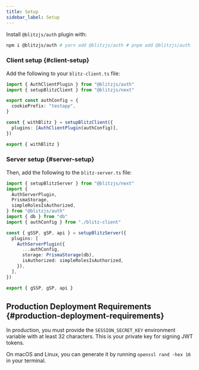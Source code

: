 ```yaml
---
title: Setup
sidebar_label: Setup
---
```


Install `@blitzjs/auth` plugin with:

```bash
npm i @blitzjs/auth # yarn add @blitzjs/auth # pnpm add @blitzjs/auth
```

### Client setup {#client-setup}

Add the following to your `blitz-client.ts` file:

```typescript
import { AuthClientPlugin } from "@blitzjs/auth"
import { setupBlitzClient } from "@blitzjs/next"

export const authConfig = {
  cookiePrefix: "testapp",
}

const { withBlitz } = setupBlitzClient({
  plugins: [AuthClientPlugin(authConfig)],
})

export { withBlitz }
```

### Server setup {#server-setup}

Then, add the following to the `blitz-server.ts` file:

```typescript
import { setupBlitzServer } from "@blitzjs/next"
import {
  AuthServerPlugin,
  PrismaStorage,
  simpleRolesIsAuthorized,
} from "@blitzjs/auth"
import { db } from "db"
import { authConfig } from "./blitz-client"

const { gSSP, gSP, api } = setupBlitzServer({
  plugins: [
    AuthServerPlugin({
      ...authConfig,
      storage: PrismaStorage(db),
      isAuthorized: simpleRolesIsAuthorized,
    }),
  ],
})

export { gSSP, gSP, api }
```

## Production Deployment Requirements {#production-deployment-requirements}

In production, you must provide the `SESSION_SECRET_KEY` environment
variable with at least 32 characters. This is your private key for signing
JWT tokens.

On macOS and Linux, you can generate it by running `openssl rand -hex 16`
in your terminal.
